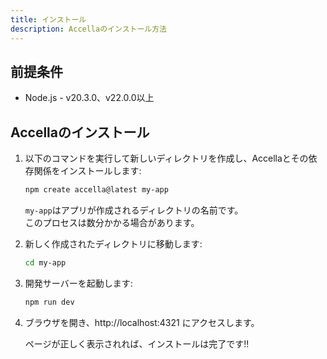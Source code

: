 ```yaml
---
title: インストール
description: Accellaのインストール方法
---
```




## 前提条件

- Node.js - v20.3.0、v22.0.0以上

## Accellaのインストール

<Steps>

1. 以下のコマンドを実行して新しいディレクトリを作成し、Accellaとその依存関係をインストールします:

   ```bash
   npm create accella@latest my-app
   ```
   `my-app`はアプリが作成されるディレクトリの名前です。\
   このプロセスは数分かかる場合があります。

2. 新しく作成されたディレクトリに移動します:

   ```bash
   cd my-app
   ```

3. 開発サーバーを起動します:

   ```bash
   npm run dev
   ```

4. ブラウザを開き、http://localhost:4321 にアクセスします。

   ページが正しく表示されれば、インストールは完了です!!

</Steps>
